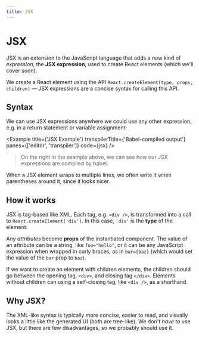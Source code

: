 ```yaml
---
title: JSX
---
```



# JSX

JSX is an extension to the JavaScript language that adds a new kind of _expression_, the **JSX expression**, used to create React elements (which we'll cover soon).

We create a React element using the API `React.createElement(type, props, children)` — JSX expressions are a concise syntax for calling this API.

## Syntax

We can use JSX expressions anywhere we could use any other expression, e.g. in a return statement or variable assignment:

<Example
  title={'JSX Example'}
  transpilerTitle={'Babel-compiled output'}
  panes={['editor', 'transpiler']}
  code={jsx}
/>

> On the right in the example above, we can see how our JSX expressions are compiled by babel.

When a JSX element wraps to multiple lines, we often write it when parentheses around it, since it looks nicer.

## How it works

JSX is tag-based like XML. Each tag, e.g. `<div />`, is transformed into a call to `React.createElement('div')`. In this case, `'div'` is the **type** of the element.

Any _attributes_ become **props** of the instantiated component. The value of an attribute can be a string, like `foo="hello"`, or it can be any JavaScript expression when wrapped in curly braces, as in `bar={baz}` (which would set the value of the `bar` prop to `baz`).

If we want to create an element with children elements, the children should go between the opening tag, `<div>`, and closing tag `</div>`. Elements without children can using a self-closing tag, like `<div />`, as a shorthand.

## Why JSX?

The XML-like syntax is typically more concise, easier to read, and visually looks a little like the generated UI (both are tree-like). We don't _have to_ use JSX, but there are few disadvantages, so we probably should use it.
